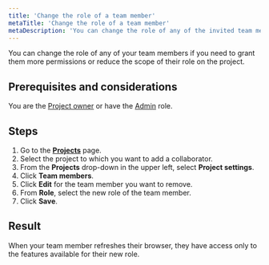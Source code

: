 ```yaml
---
title: 'Change the role of a team member'
metaTitle: 'Change the role of a team member'
metaDescription: 'You can change the role of any of the invited team members on a project.'
---
```


<TopBlock>

You can change the role of any of your team members if you need to grant them more permissions or reduce the scope of their role on the project.

</TopBlock>

## Prerequisites and considerations

You are the [Project owner](/data-platform/members/roles-permissions) or have the [Admin](/data-platform/members/roles-permissions) role.

## Steps

1. Go to the [**Projects**](https://cloud.prisma.io/projects) page.
2. Select the project to which you want to add a collaborator.
3. From the **Projects** drop-down in the upper left, select **Project settings**.
4. Click **Team members**.
5. Click **Edit** for the team member you want to remove.
6. From **Role**, select the new role of the team member.
7. Click **Save**.

## Result

When your team member refreshes their browser, they have access only to the features available for their new role.